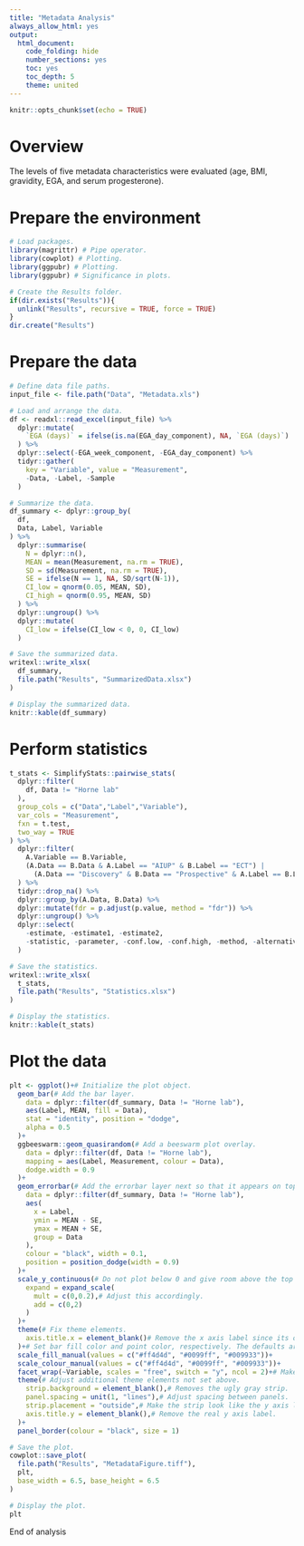 ```yaml
---
title: "Metadata Analysis"
always_allow_html: yes
output:
  html_document:
    code_folding: hide
    number_sections: yes
    toc: yes
    toc_depth: 5
    theme: united
---
```


```r
knitr::opts_chunk$set(echo = TRUE)
```

# Overview
The levels of five metadata characteristics were evaluated (age, BMI, gravidity, EGA, and serum progesterone).


# Prepare the environment
```r
# Load packages.
library(magrittr) # Pipe operator.
library(cowplot) # Plotting.
library(ggpubr) # Plotting.
library(ggpubr) # Significance in plots.

# Create the Results folder.
if(dir.exists("Results")){
  unlink("Results", recursive = TRUE, force = TRUE)
}
dir.create("Results")
```


# Prepare the data
```r
# Define data file paths.
input_file <- file.path("Data", "Metadata.xls")

# Load and arrange the data.
df <- readxl::read_excel(input_file) %>%
  dplyr::mutate(
    `EGA (days)` = ifelse(is.na(EGA_day_component), NA, `EGA (days)`)
  ) %>%
  dplyr::select(-EGA_week_component, -EGA_day_component) %>%
  tidyr::gather(
    key = "Variable", value = "Measurement",
    -Data, -Label, -Sample
  )

# Summarize the data.
df_summary <- dplyr::group_by(
  df,
  Data, Label, Variable
) %>%
  dplyr::summarise(
    N = dplyr::n(),
    MEAN = mean(Measurement, na.rm = TRUE),
    SD = sd(Measurement, na.rm = TRUE),
    SE = ifelse(N == 1, NA, SD/sqrt(N-1)),
    CI_low = qnorm(0.05, MEAN, SD),
    CI_high = qnorm(0.95, MEAN, SD)
  ) %>%
  dplyr::ungroup() %>%
  dplyr::mutate(
    CI_low = ifelse(CI_low < 0, 0, CI_low)
  )

# Save the summarized data.
writexl::write_xlsx(
  df_summary,
  file.path("Results", "SummarizedData.xlsx")
)

# Display the summarized data.
knitr::kable(df_summary)
```


# Perform statistics


```r
t_stats <- SimplifyStats::pairwise_stats(
  dplyr::filter(
    df, Data != "Horne lab"
  ),
  group_cols = c("Data","Label","Variable"),
  var_cols = "Measurement",
  fxn = t.test,
  two_way = TRUE
) %>%
  dplyr::filter(
    A.Variable == B.Variable,
    (A.Data == B.Data & A.Label == "AIUP" & B.Label == "ECT") |
      (A.Data == "Discovery" & B.Data == "Prospective" & A.Label == B.Label)
  ) %>%
  tidyr::drop_na() %>%
  dplyr::group_by(A.Data, B.Data) %>%
  dplyr::mutate(fdr = p.adjust(p.value, method = "fdr")) %>%
  dplyr::ungroup() %>%
  dplyr::select(
    -estimate, -estimate1, -estimate2,
    -statistic, -parameter, -conf.low, -conf.high, -method, -alternative
  )

# Save the statistics.
writexl::write_xlsx(
  t_stats,
  file.path("Results", "Statistics.xlsx")
)

# Display the statistics.
knitr::kable(t_stats)
```



# Plot the data
```r
plt <- ggplot()+# Initialize the plot object.
  geom_bar(# Add the bar layer.
    data = dplyr::filter(df_summary, Data != "Horne lab"),
    aes(Label, MEAN, fill = Data),
    stat = "identity", position = "dodge",
    alpha = 0.5
  )+
  ggbeeswarm::geom_quasirandom(# Add a beeswarm plot overlay.
    data = dplyr::filter(df, Data != "Horne lab"),
    mapping = aes(Label, Measurement, colour = Data),
    dodge.width = 0.9
  )+
  geom_errorbar(# Add the errorbar layer next so that it appears on top.
    data = dplyr::filter(df_summary, Data != "Horne lab"),
    aes(
      x = Label,
      ymin = MEAN - SE,
      ymax = MEAN + SE,
      group = Data
    ),
    colour = "black", width = 0.1,
    position = position_dodge(width = 0.9)
  )+
  scale_y_continuous(# Do not plot below 0 and give room above the top points.
    expand = expand_scale(
      mult = c(0,0.2),# Adjust this accordingly.
      add = c(0,2)
    )
  )+
  theme(# Fix theme elements.
    axis.title.x = element_blank()# Remove the x axis label since its obvious.
  )+# Set bar fill color and point color, respectively. The defaults are lame.
  scale_fill_manual(values = c("#ff4d4d", "#0099ff", "#009933"))+
  scale_colour_manual(values = c("#ff4d4d", "#0099ff", "#009933"))+
  facet_wrap(~Variable, scales = "free", switch = "y", ncol = 2)+# Make panels.
  theme(# Adjust additional theme elements not set above.
    strip.background = element_blank(),# Removes the ugly gray strip.
    panel.spacing = unit(1, "lines"),# Adjust spacing between panels.
    strip.placement = "outside",# Make the strip look like the y axis label.
    axis.title.y = element_blank(),# Remove the real y axis label.
  )+
  panel_border(colour = "black", size = 1)

# Save the plot.
cowplot::save_plot(
  file.path("Results", "MetadataFigure.tiff"),
  plt,
  base_width = 6.5, base_height = 6.5
)

# Display the plot.
plt
```


End of analysis
